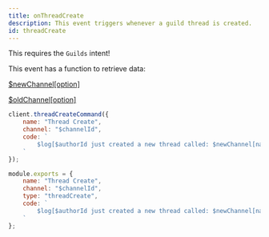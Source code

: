 ```yaml
---
title: onThreadCreate
description: This event triggers whenever a guild thread is created.
id: threadCreate
---
```



<Aside title="Intents">

This requires the `Guilds` intent!

</Aside>

<Aside title="Functions" type="tip">

This event has a function to retrieve data:

[$newChannel[option]](/functions/newchannel)

[$oldChannel[option]](/functions/oldchannel)

</Aside>

<Example>

<div slot="default">

```js
client.threadCreateCommand({
    name: "Thread Create",
    channel: "$channelId",
    code: `
        $log[$authorId just created a new thread called: $newChannel[name]]
    `
});
```

</div>
<div slot="handler">

```js
module.exports = {
    name: "Thread Create",
    channel: "$channelId",
    type: "threadCreate",
    code: `
        $log[$authorId just created a new thread called: $newChannel[name]]
    `
};
```

</div>
</Example>